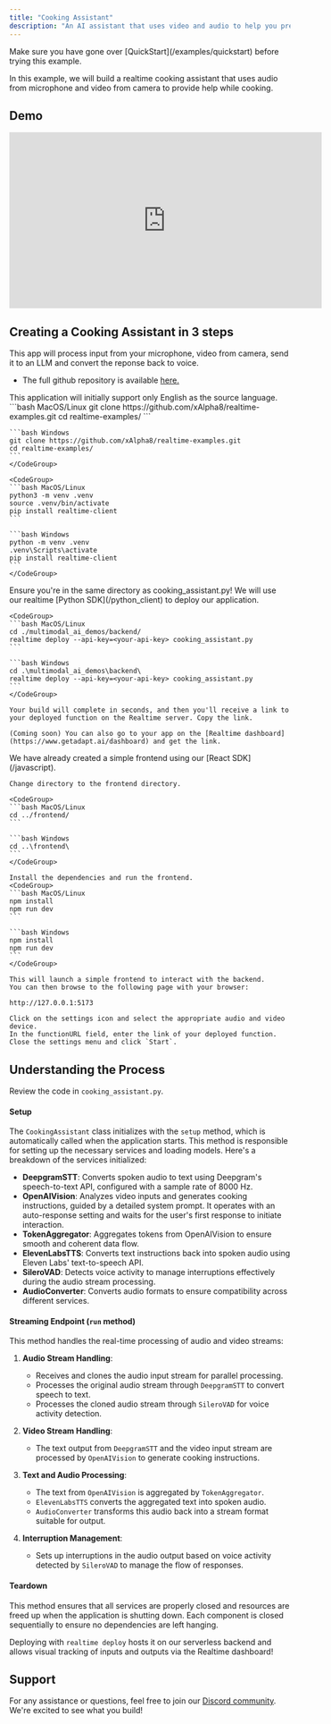 ```yaml
---
title: "Cooking Assistant"
description: "An AI assistant that uses video and audio to help you prepare meals."
---
```


<Info>
  Make sure you have gone over [QuickStart](/examples/quickstart) before trying
  this example.
</Info>

In this example, we will build a realtime cooking assistant that uses audio from microphone and video from camera to provide help while cooking.

## Demo

<iframe
  width="560"
  height="315"
  src="https://www.youtube.com/embed/p9hwllyGhrw?si=SMHsPpFGU3c99X38"
  title="YouTube video player"
  frameborder="0"
  allow="accelerometer; autoplay; clipboard-write; encrypted-media; gyroscope; picture-in-picture; web-share"
  referrerpolicy="strict-origin-when-cross-origin"
  allowfullscreen
></iframe>

## **Creating a Cooking Assistant in 3 steps**

This app will process input from your microphone, video from camera, send it to an LLM and convert the reponse back to voice.

- The full github repository is available [here.](https://github.com/xAlpha8/realtime-examples)

<Info>
  This application will initially support only English as the source language.
</Info>

<Steps>
  <Step title="Start by cloning the repository">
    <CodeGroup>
    ```bash MacOS/Linux
    git clone https://github.com/xAlpha8/realtime-examples.git
    cd realtime-examples/
    ```

    ```bash Windows
    git clone https://github.com/xAlpha8/realtime-examples.git
    cd realtime-examples/
    ```
    </CodeGroup>

    <CodeGroup>
    ```bash MacOS/Linux
    python3 -m venv .venv
    source .venv/bin/activate
    pip install realtime-client
    ```

    ```bash Windows
    python -m venv .venv
    .venv\Scripts\activate
    pip install realtime-client
    ```
    </CodeGroup>

  </Step>
  <Step title="Deploy to Realtime">
    <Warning>Ensure you're in the same directory as cooking_assistant.py!</Warning>
    We will use our realtime [Python SDK](/python_client) to deploy our application.

    <CodeGroup>
    ```bash MacOS/Linux
    cd ./multimodal_ai_demos/backend/
    realtime deploy --api-key=<your-api-key> cooking_assistant.py
    ```

    ```bash Windows
    cd .\multimodal_ai_demos\backend\
    realtime deploy --api-key=<your-api-key> cooking_assistant.py
    ```
    </CodeGroup>

    Your build will complete in seconds, and then you'll receive a link to your deployed function on the Realtime server. Copy the link.

    (Coming soon) You can also go to your app on the [Realtime dashboard](https://www.getadapt.ai/dashboard) and get the link.

  </Step>
  <Step title="Launch the frontend">
    We have already created a simple frontend using our [React SDK](/javascript).

    Change directory to the frontend directory.

    <CodeGroup>
    ```bash MacOS/Linux
    cd ../frontend/
    ```

    ```bash Windows
    cd ..\frontend\
    ```
    </CodeGroup>

    Install the dependencies and run the frontend.
    <CodeGroup>
    ```bash MacOS/Linux
    npm install
    npm run dev
    ```

    ```bash Windows
    npm install
    npm run dev
    ```
    </CodeGroup>

    This will launch a simple frontend to interact with the backend.
    You can then browse to the following page with your browser:

    http://127.0.0.1:5173

    Click on the settings icon and select the appropriate audio and video device.
    In the functionURL field, enter the link of your deployed function.
    Close the settings menu and click `Start`.

  </Step>
</Steps>

## **Understanding the Process**

Review the code in `cooking_assistant.py`.

#### **Setup**

The `CookingAssistant` class initializes with the `setup` method, which is automatically called when the application starts. This method is responsible for setting up the necessary services and loading models. Here's a breakdown of the services initialized:

- **DeepgramSTT**: Converts spoken audio to text using Deepgram's speech-to-text API, configured with a sample rate of 8000 Hz.
- **OpenAIVision**: Analyzes video inputs and generates cooking instructions, guided by a detailed system prompt. It operates with an auto-response setting and waits for the user's first response to initiate interaction.
- **TokenAggregator**: Aggregates tokens from OpenAIVision to ensure smooth and coherent data flow.
- **ElevenLabsTTS**: Converts text instructions back into spoken audio using Eleven Labs' text-to-speech API.
- **SileroVAD**: Detects voice activity to manage interruptions effectively during the audio stream processing.
- **AudioConverter**: Converts audio formats to ensure compatibility across different services.

#### **Streaming Endpoint (`run` method)**

This method handles the real-time processing of audio and video streams:

1. **Audio Stream Handling**:

   - Receives and clones the audio input stream for parallel processing.
   - Processes the original audio stream through `DeepgramSTT` to convert speech to text.
   - Processes the cloned audio stream through `SileroVAD` for voice activity detection.

2. **Video Stream Handling**:

   - The text output from `DeepgramSTT` and the video input stream are processed by `OpenAIVision` to generate cooking instructions.

3. **Text and Audio Processing**:

   - The text from `OpenAIVision` is aggregated by `TokenAggregator`.
   - `ElevenLabsTTS` converts the aggregated text into spoken audio.
   - `AudioConverter` transforms this audio back into a stream format suitable for output.

4. **Interruption Management**:
   - Sets up interruptions in the audio output based on voice activity detected by `SileroVAD` to manage the flow of responses.

#### **Teardown**

This method ensures that all services are properly closed and resources are freed up when the application is shutting down. Each component is closed sequentially to ensure no dependencies are left hanging.

Deploying with `realtime deploy` hosts it on our serverless backend and allows visual tracking of inputs and outputs via the Realtime dashboard!

## Support

For any assistance or questions, feel free to join our [Discord community](https://discord.gg/cmfFw6SYvp). We're excited to see what you build!